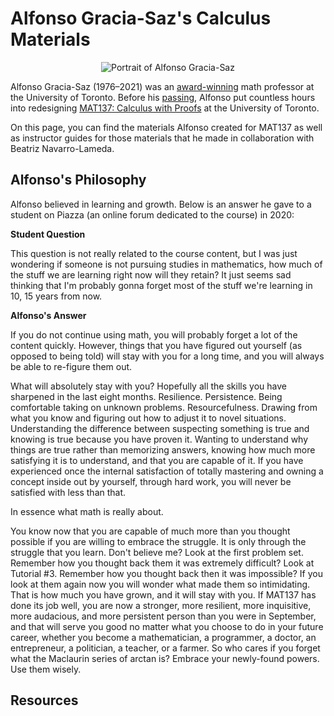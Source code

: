 
# Alfonso Gracia-Saz's Calculus Materials

<p align="center">
    <Image
        alt="Portrait of Alfonso Gracia-Saz"
        src="./alfonso.jpg"
        width={300}
        height={450}
    />
</p>

Alfonso Gracia-Saz (1976&ndash;2021) was an [award-winning](https://notes.math.ca/en/article/alphonso-gracia-saz/) math professor
at the University of Toronto. Before his [passing](https://www.utoronto.ca/news/passionate-principled-and-caring-u-t-remembers-math-professor-alfonso-gracia-saz),
Alfonso put countless hours into redesigning [MAT137: Calculus with Proofs](https://artsci.calendar.utoronto.ca/course/mat137y1) at the University of Toronto.

On this page, you can find the materials Alfonso created for MAT137 as well as instructor guides for those materials
that he made in collaboration with Beatriz Navarro-Lameda.

## Alfonso's Philosophy

Alfonso believed in learning and growth. Below is an answer he gave to a student on Piazza (an online forum dedicated
to the course) in 2020:

<Callout type="info" emoji="">

**Student Question**

This question is not really related to the course content, but I was just wondering if someone is not pursuing studies in
mathematics, how much of the stuff we are learning right now will they retain? It just seems sad thinking that I'm probably gonna forget most of the stuff we're learning in 10, 15 years from now.

</Callout>

<Callout type="info" emoji="">

**Alfonso's Answer**

If
you do not continue using math, you will probably forget a lot of the content quickly. However, things
that you have figured out yourself (as opposed to being told) will stay with you for a long time, and
you will always be able to re-figure them out.

What will absolutely stay with you? Hopefully all the skills you have sharpened in the last eight months.
Resilience. Persistence. Being comfortable taking on unknown problems. Resourcefulness. Drawing from what
you know and figuring out how to adjust it to novel situations. Understanding the difference between
suspecting something is true and knowing is true because you have proven it. Wanting to understand why
things are true rather than memorizing answers, knowing how much more satisfying it is to understand,
and that you are capable of it. If you have experienced once the internal satisfaction of totally
mastering and owning a concept inside out by yourself, through hard work, you will never be satisfied
with less than that.

In essence what math is really about.

You know now that you are capable of much more than you thought possible if you
are willing to embrace the struggle. It is only through the struggle that you learn.
Don't believe me? Look at the first problem set. Remember how you thought back them
it was extremely difficult? Look at Tutorial #3. Remember how you thought back then
it was impossible? If you look at them again now you will wonder what made them so
intimidating. That is how much you have grown, and it will stay with you. If MAT137
has done its job well, you are now a stronger, more resilient, more inquisitive, more
audacious, and more persistent person than you were in September, and that will serve you good
no matter what you choose to do in your future career, whether you become a mathematician, a
programmer, a doctor, an entrepreneur, a politician, a teacher, or a farmer. So who cares if
you forget what the Maclaurin series of arctan is? Embrace your newly-found powers.
Use them wisely.

</Callout>

## Resources

<Cards>
    <Card title="Inverted Classroom Guide" href="/guide" arrow />
    <Card title="MAT137 Learning Objectives" href="/objectives" arrow />
    <Card title="In-class Questions" href="questions" arrow />
    <Card
        title="YouTube Channel"
        href="https://www.youtube.com/@mat1378"
        target="_blank"
        arrow
    />
</Cards>
